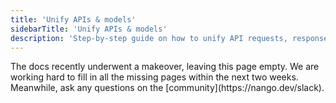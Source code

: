 ```yaml
---
title: 'Unify APIs & models'
sidebarTitle: 'Unify APIs & models'
description: 'Step-by-step guide on how to unify API requests, responses & models.'
---
```


<Info>
The docs recently underwent a makeover, leaving this page empty. We are working hard to fill in all the missing pages within the next two weeks. Meanwhile, ask any questions on the [community](https://nango.dev/slack).
</Info>